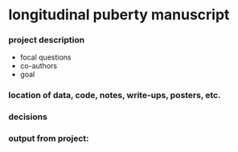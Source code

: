 # longitudinal puberty manuscript

### project description
- focal questions 
- co-authors
- goal 

### location of data, code, notes, write-ups, posters, etc.

### decisions

### output from project:
